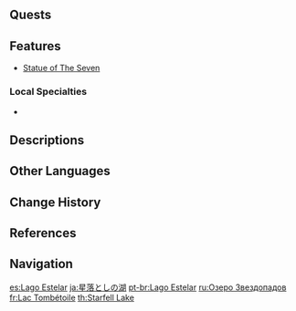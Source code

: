 {{Location Infobox
|image        = Starfell Lake.png
|type         = Subarea
|region       = Mondstadt
|area         = Starfell Valley
}}
{{Location Intro|description=<p></p>}}

==Quests==
{{Quests by Category List|heo=1}}

==Features==
* [[Statue of The Seven]]

===Local Specialties===
* {{Item|Calla Lily}}

==Descriptions==
{{Description|A poem says that a star once fell to the earth, forming this lake. But other tales say that even the stars that shine as bright as the Anemo Archon's eyes will fall into this lake.|Viewpoint, [[Viewpoint/The Marsh of Celestial Guardians|The Marsh of Celestial Guardians]]}}

==Other Languages==
{{Other Languages
|en      = Starfell Lake
|zhs     = 星落湖
|zhs_rm  = Xīngluò-hú
|zht     = 星落湖
|zht_rm  = Xīngluò-hú
|zh_tl   = Starfall Lake
|ja      = {{Rubi|星|ほし|落|お|とし}}の{{Rubi|湖|みずうみ}}
|ja_rm   = Hoshi-otoshi no Mizuumi<ref>[[Map]], Label: Starfell Lake (Japanese)</ref>
|ja_tl   = Starfall Lake
|ko      = 별이 떨어지는 {{tt|호수|湖水}}
|ko_rm   = Byeor-i Tteoreojineun Hosu
|ko_tl   = Falling Star Lake
|es      = Lago Estelar
|es_tl   = Stellar Lake
|fr      = Lac Tombétoile
|fr_tl   = Starfall Lake
|ru      = Озеро Звездопадов
|ru_tl   = Starfall Lake
|th      = Starfell Lake
|vi      = {{tt|Hồ|湖}} Sao Rơi
|vi_tl   = Starfell Lake
|de      = Sternfallsee
|de_tl   = Starfell Lake
|id      = Starfell Lake
|pt      = Lago Estelar
|pt_tl   = Stellar Lake
|tr      = Yıldızdüşen Gölü
|tr_tl   = 
|it      = Lago Stellare
|it_tl   = Stellar Lake
}}

==Change History==
{{Change History|1.0}}

==References==
{{Reflist}}

==Navigation==
{{Area Navbox|Mondstadt}}

[[es:Lago Estelar]]
[[ja:星落としの湖]]
[[pt-br:Lago Estelar]]
[[ru:Озеро Звездопадов]]
[[fr:Lac Tombétoile]]
[[th:Starfell Lake]]